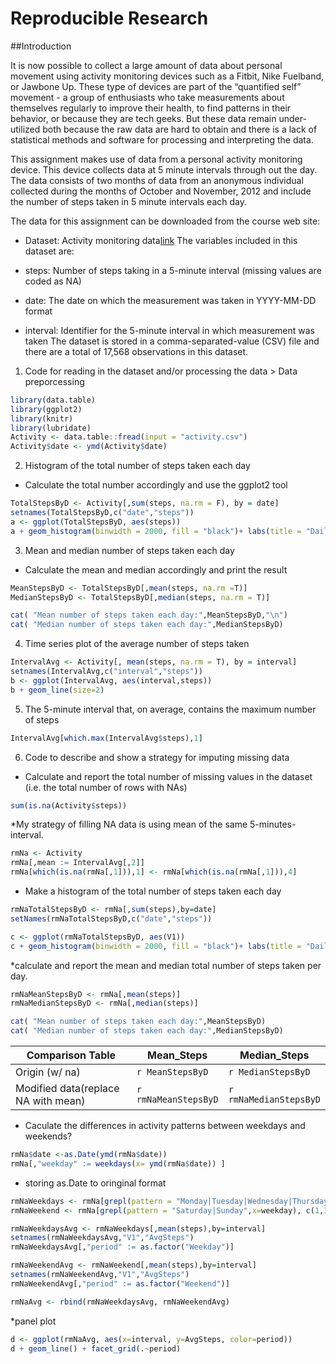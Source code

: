 # Reproducible Research
##Introduction

It is now possible to collect a large amount of data about personal movement using activity monitoring devices such as a Fitbit, Nike Fuelband, or Jawbone Up. These type of devices are part of the "quantified self" movement - a group of enthusiasts who take measurements about themselves regularly to improve their health, to find patterns in their behavior, or because they are tech geeks. But these data remain under-utilized both because the raw data are hard to obtain and there is a lack of statistical methods and software for processing and interpreting the data.

This assignment makes use of data from a personal activity monitoring device. This device collects data at 5 minute intervals through out the day. The data consists of two months of data from an anonymous individual collected during the months of October and November, 2012 and include the number of steps taken in 5 minute intervals each day.

The data for this assignment can be downloaded from the course web site:

* Dataset: Activity monitoring data[link](https://d396qusza40orc.cloudfront.net/repdata%2Fdata%2Factivity.zip)
The variables included in this dataset are:

* steps: Number of steps taking in a 5-minute interval (missing values are coded as NA)
* date: The date on which the measurement was taken in YYYY-MM-DD format
* interval: Identifier for the 5-minute interval in which measurement was taken
The dataset is stored in a comma-separated-value (CSV) file and there are a total of 17,568 observations in this dataset.

1. Code for reading in the dataset and/or processing the data
> Data preporcessing

```{r echo=T}

library(data.table)
library(ggplot2)
library(knitr)
library(lubridate)
Activity <- data.table::fread(input = "activity.csv")
Activity$date <- ymd(Activity$date)
```

2. Histogram of the total number of steps taken each day
* Calculate the total number accordingly and use the ggplot2 tool
```{r results="asis" }
TotalStepsByD <- Activity[,sum(steps, na.rm = F), by = date] 
setnames(TotalStepsByD,c("date","steps"))
a <- ggplot(TotalStepsByD, aes(steps))
a + geom_histogram(binwidth = 2000, fill = "black")+ labs(title = "Daily Steps", x = "Steps", y = "Frequency")
```


3. Mean and median number of steps taken each day
* Calculate the mean and median accordingly and print the result

```{r results="asis" }
MeanStepsByD <- TotalStepsByD[,mean(steps, na.rm =T)] 
MedianStepsByD <- TotalStepsByD[,median(steps, na.rm = T)]

cat( "Mean number of steps taken each day:",MeanStepsByD,"\n")
cat( "Median number of steps taken each day:",MedianStepsByD)
```


4. Time series plot of the average number of steps taken

```{r results="asis" }

IntervalAvg <- Activity[, mean(steps, na.rm = T), by = interval]
setnames(IntervalAvg,c("interval","steps"))
b <- ggplot(IntervalAvg, aes(interval,steps))
b + geom_line(size=2)
```


5. The 5-minute interval that, on average, contains the maximum number of steps

```{r results="asis" }
IntervalAvg[which.max(IntervalAvg$steps),1]
```

6. Code to describe and show a strategy for imputing missing data
* Calculate and report the total number of missing values in the dataset (i.e. the total number of rows with NAs)
```{r results="asis" }
sum(is.na(Activity$steps))
```

*My strategy of filling NA data is using mean of the same 5-minutes-interval.

```{r results="asis" }
rmNa <- Activity
rmNa[,mean := IntervalAvg[,2]]
rmNa[which(is.na(rmNa[,1])),1] <- rmNa[which(is.na(rmNa[,1])),4]
```

* Make a histogram of the total number of steps taken each day

```{r results="asis"}
rmNaTotalStepsByD <- rmNa[,sum(steps),by=date]
setNames(rmNaTotalStepsByD,c("date","steps"))
```


```{r results="asis" }
c <- ggplot(rmNaTotalStepsByD, aes(V1))
c + geom_histogram(binwidth = 2000, fill = "black")+ labs(title = "Daily Steps", x = "Steps", y = "Frequency")
```

*calculate and report the mean and median total number of steps taken per day. 

```{r results="asis" }
rmNaMeanStepsByD <- rmNa[,mean(steps)] 
rmNaMedianStepsByD <- rmNa[,median(steps)]

cat( "Mean number of steps taken each day:",MeanStepsByD)
cat( "Median number of steps taken each day:",MedianStepsByD)


```
  
Comparison Table           |   Mean_Steps     |  Median_Steps       
---------------------------------- | ---------------- | ---------------              
Origin (w/ na)                     | `r MeanStepsByD`    | `r MedianStepsByD`
Modified data(replace NA with mean) | `r rmNaMeanStepsByD` | `r rmNaMedianStepsByD`


* Caculate the differences in activity patterns between weekdays and weekends?

```{r results="asis" }
rmNa$date <-as.Date(ymd(rmNa$date))
rmNa[,"weekday" := weekdays(x= ymd(rmNa$date)) ]
```

* storing as.Date to oringinal format

```{r results="asis" }
rmNaWeekdays <- rmNa[grepl(pattern = "Monday|Tuesday|Wednesday|Thursday|Friday",x=weekday), c(1,3)]
rmNaWeekend <- rmNa[grepl(pattern = "Saturday|Sunday",x=weekday), c(1,3)]

rmNaWeekdaysAvg <- rmNaWeekdays[,mean(steps),by=interval]
setnames(rmNaWeekdaysAvg,"V1","AvgSteps")
rmNaWeekdaysAvg[,"period" := as.factor("Weekday")]

rmNaWeekendAvg <- rmNaWeekend[,mean(steps),by=interval]
setnames(rmNaWeekendAvg,"V1","AvgSteps")
rmNaWeekendAvg[,"period" := as.factor("Weekend")]

rmNaAvg <- rbind(rmNaWeekdaysAvg, rmNaWeekendAvg)
```

*panel plot

```{r results="asis" }
d <- ggplot(rmNaAvg, aes(x=interval, y=AvgSteps, color=period))
d + geom_line() + facet_grid(.~period)
```